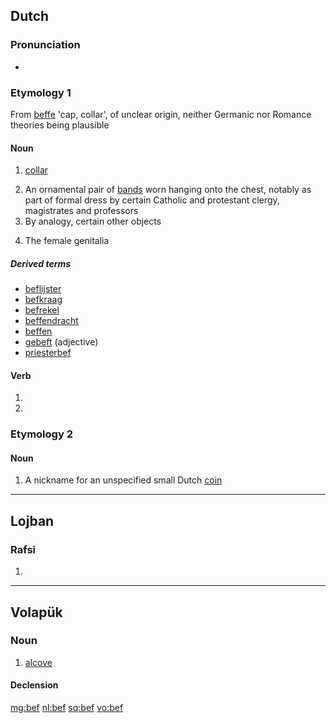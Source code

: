 {{also|BEF|B.E.F.|B. E. F.}}
==Dutch==

===Pronunciation===
* {{rhymes|ɛf|lang=nl}}

===Etymology 1===
From {{etyl|dum|nl}} [[beffe]] 'cap, collar', of unclear origin, neither Germanic nor Romance theories being plausible

====Noun====
{{nl-noun|g|beffen}}

# {{archaic|lang=nl}} [[collar]]
# An ornamental pair of [[band]]s worn hanging onto the chest, notably as part of formal dress by certain Catholic and protestant clergy, magistrates and professors
# By analogy, certain other objects
# {{slang|lang=nl}} The female genitalia

=====Derived terms=====
* [[beflijster]] {{m}}
* [[befkraag]]
* [[befrekel]] {{m}}
* [[beffendracht]]
* [[beffen]]
* [[gebeft]] (adjective)
* [[priesterbef]]

====Verb====
{{head|nl}}

# {{nl-verb-form|p=1|n=sg|t=pres|m=ind|beffen}}
# {{nl-verb-form|m=imp|beffen}}

===Etymology 2===

====Noun====
{{nl-noun|g|beffen}}

# A nickname for an unspecified small Dutch [[coin]]

----

==Lojban==

===Rafsi===
{{jbo-rafsi}}

# {{rafsi of|betfu}}

----

==Volapük==

===Noun===
{{vo-noun}}

# [[alcove]]

====Declension====
{{vo-decl-noun}}

[[mg:bef]]
[[nl:bef]]
[[sq:bef]]
[[vo:bef]]